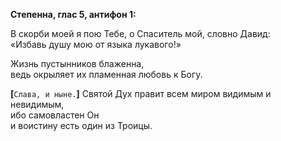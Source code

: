 **Степенна, глас 5, антифон 1:**

В скорби моей я пою Тебе, о Спаситель мой, словно Давид:  
«Избавь душу мою от языка лукавого!»

Жизнь пустынников блаженна,  
ведь окрыляет их пламенная любовь к Богу.

**[**`Слава, и ныне.`**]** Святой Дух правит всем миром видимым и невидимым,  
ибо самовластен Он  
и воистину есть один из Троицы.
